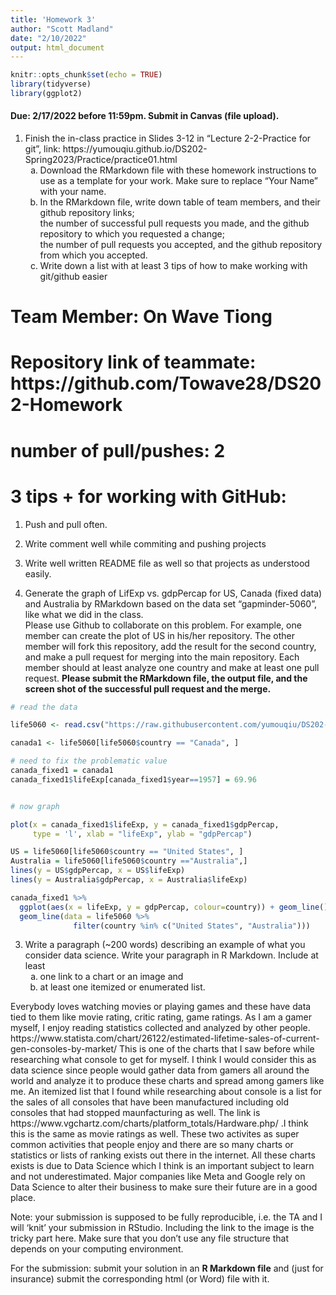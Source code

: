 ```yaml
---
title: 'Homework 3'
author: "Scott Madland"
date: "2/10/2022"
output: html_document
---
```


```r
knitr::opts_chunk$set(echo = TRUE)
library(tidyverse)
library(ggplot2)
```


#### Due: 2/17/2022 before 11:59pm. Submit in Canvas (file upload).

1. Finish the in-class practice in Slides 3-12 in "Lecture 2-2-Practice for git", link: https://yumouqiu.github.io/DS202-Spring2023/Practice/practice01.html  
    a. Download the RMarkdown file with these homework instructions to use as a template for your work. Make sure to replace "Your Name" with your name.  
    b. In the RMarkdown file, write down table of team members, and their github repository links;   
the number of successful pull requests you made, and the github repository to which you requested a change;  
the number of pull requests you accepted, and the github repository from which you accepted.  
    c. Write down a list with at least 3 tips of how to make working with git/github easier  
    
# Team Member: On Wave Tiong
# Repository link of teammate: https://github.com/Towave28/DS202-Homework
# number of pull/pushes: 2
    
    
# 3 tips + for working with GitHub:   
1. Push and pull often.
2. Write comment well while commiting and pushing projects
3. Write well written README file as well so that projects as understood easily.
    
    
    
2. Generate the graph of LifExp vs. gdpPercap for US, Canada (fixed data) and Australia by RMarkdown based on the data set "gapminder-5060", like what we did in the class.  
Please use Github to collaborate on this problem. For example, one member can create the plot of US in his/her repository. The other member will fork this repository, add the result for the second country, and make a pull request for merging into the main repository. Each member should at least analyze one country and make at least one pull request. **Please submit the RMarkdown file, the output file, and the screen shot of the successful pull request and the merge.**
```r
# read the data

life5060 <- read.csv("https://raw.githubusercontent.com/yumouqiu/DS202-Spring2023/main/Lecture1_collaborative-environment/data/gapminder-5060.csv")

canada1 <- life5060[life5060$country == "Canada", ]

# need to fix the problematic value 
canada_fixed1 = canada1
canada_fixed1$lifeExp[canada_fixed1$year==1957] = 69.96


# now graph

plot(x = canada_fixed1$lifeExp, y = canada_fixed1$gdpPercap, 
     type = 'l', xlab = "lifeExp", ylab = "gdpPercap")

US = life5060[life5060$country == "United States", ]
Australia = life5060[life5060$country =="Australia",]
lines(y = US$gdpPercap, x = US$lifeExp)
lines(y = Australia$gdpPercap, x = Australia$lifeExp)

canada_fixed1 %>%
  ggplot(aes(x = lifeExp, y = gdpPercap, colour=country)) + geom_line() +
  geom_line(data = life5060 %>% 
              filter(country %in% c("United States", "Australia")))


```

3. Write a paragraph (~200 words) describing an example of what you consider data science. Write your paragraph in R Markdown. Include at least 
    a. one link to a chart or an image and 
    b. at least one itemized or enumerated list.
    
  Everybody loves watching movies or playing games and these have data tied to them like movie rating, critic rating, game ratings. As I am a gamer myself, I enjoy reading statistics collected and analyzed by other people. https://www.statista.com/chart/26122/estimated-lifetime-sales-of-current-gen-consoles-by-market/
This is one of the charts that I saw before while researching what console to get for myself.
I think I would consider this as data science since people would gather data from gamers all around the world and analyze it to produce these charts and spread among gamers like me. An itemized list that I found while researching about console is a list for the sales of all consoles that have been manufactured including old consoles that had stopped maunfacturing as well. The link is https://www.vgchartz.com/charts/platform_totals/Hardware.php/ .I think this is the same as movie ratings as well. These two activites as super common activities that people enjoy and there are so many charts or statistics or lists of ranking exists out there in the internet. All these charts exists is due to Data Science which I think is an important subject to learn and not underestimated. Major companies like Meta and Google rely on Data Science to alter their business to make sure their future are in a good place.

Note: your submission is supposed to be fully reproducible, i.e. the TA and I will 'knit' your submission in RStudio. Including the link to the image is the tricky part here. Make sure that you don't use any file structure that depends on your computing environment.


For the submission: submit your solution in an **R Markdown file** and (just for insurance) submit the corresponding html (or Word) file with it. 

